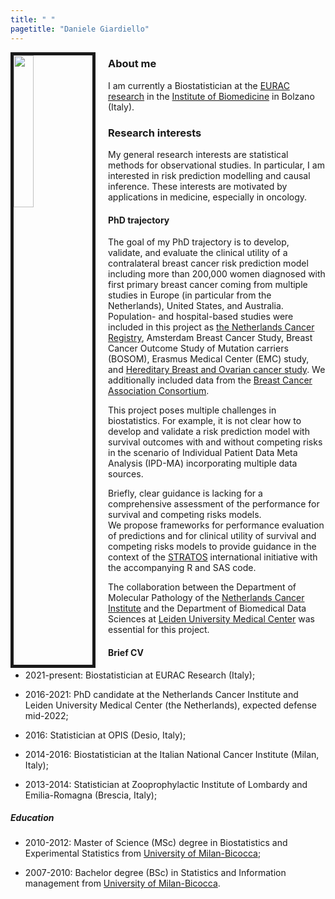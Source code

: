 ```yaml
---
title: " "
pagetitle: "Daniele Giardiello"
---
```



<link rel="stylesheet" href="https://cdn.jsdelivr.net/gh/jpswalsh/academicons@1/css/academicons.min.css">

<img src="images/DanieleGiardiello.jpg" style="width:25%; border:5px solid; margin-right: 20px" align="left">


### About me
I am currently a Biostatistician at the [EURAC research](https://www.eurac.edu/en) in the [Institute of Biomedicine](https://www.eurac.edu/en/institutes-centers/institute-for-biomedicine) in Bolzano (Italy).


### Research interests
My general research interests are statistical methods for observational studies. In particular, I am interested in risk prediction modelling and causal inference. These interests are motivated by applications in medicine, especially in oncology.

#### PhD trajectory
The goal of my PhD trajectory is to develop, validate, and evaluate the clinical utility of a contralateral breast cancer risk prediction model including more than 200,000 women diagnosed with first primary breast cancer coming from multiple studies in Europe (in particular from the Netherlands), United States, and Australia.    
Population- and hospital-based studies were included in this project as [the Netherlands Cancer Registry](https://iknl.nl/en/ncr), Amsterdam Breast Cancer Study, Breast Cancer Outcome Study of Mutation carriers (BOSOM), Erasmus Medical Center (EMC) study, and [Hereditary Breast and Ovarian cancer study](https://www.hebon.nl/). We additionally included data from the [Breast Cancer Association Consortium](https://bcac.ccge.medschl.cam.ac.uk/).

This project poses multiple challenges in biostatistics. For example, it is not clear how to develop and validate a risk prediction model with survival outcomes with and without competing risks in the scenario of Individual Patient Data Meta Analysis (IPD-MA) incorporating multiple data sources.   

Briefly, clear guidance is lacking for a comprehensive assessment of the performance for survival and competing risks models.  
We propose frameworks for performance evaluation of predictions and for clinical utility of survival and competing risks models to provide guidance in the context of the [STRATOS](https://www.stratos-initiative.org/) international initiative with the accompanying R and SAS code.

The collaboration between the Department of Molecular Pathology of the [Netherlands Cancer Institute](https://www.nki.nl/) and the Department of Biomedical Data Sciences at [Leiden University Medical Center](https://www.lumc.nl/org/bds/) was essential for this project.


#### Brief CV

+ 2021-present: Biostatistician at EURAC Research (Italy);  

+ 2016-2021: PhD candidate at the Netherlands Cancer Institute and Leiden University Medical Center (the Netherlands), expected defense mid-2022;  

+ 2016: Statistician at OPIS (Desio, Italy);  

- 2014-2016: Biostatistician at the Italian National Cancer Institute (Milan, Italy);  

+ 2013-2014: Statistician at Zooprophylactic Institute of Lombardy and Emilia-Romagna (Brescia, Italy);  


##### Education

+ 2010-2012: Master of Science (MSc) degree in Biostatistics and Experimental Statistics from [University of Milan-Bicocca](https://en.unimib.it/);   

+ 2007-2010: Bachelor degree (BSc) in Statistics and Information management from [University of Milan-Bicocca](https://en.unimib.it/).  









